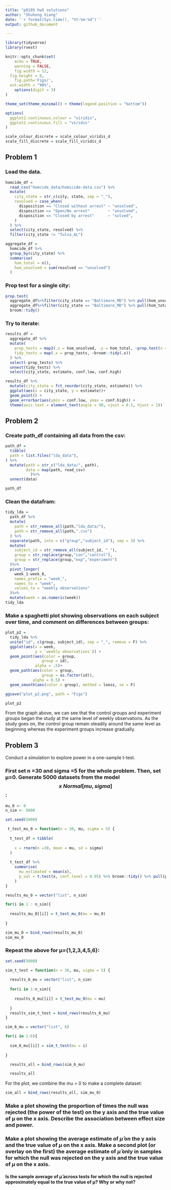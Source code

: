 ```yaml
---
title: "p8105 hw5 solutions"
author: "Shuhong Xiang"
date: '`r format(Sys.time(), "%Y-%m-%d")`'
output: github_document

---
```


```r
library(tidyverse)
library(rvest)

knitr::opts_chunk$set(
	echo = TRUE,
	warning = FALSE,
	fig.width = 12, 
  fig.height = 8,
	fig.path='Figs/',
  out.width = "90%",
	options(digit = 3)
)

theme_set(theme_minimal() + theme(legend.position = "bottom"))

options(
  ggplot2.continuous.colour = "viridis",
  ggplot2.continuous.fill = "viridis"
)

scale_colour_discrete = scale_colour_viridis_d
scale_fill_discrete = scale_fill_viridis_d

```

## Problem 1

### Load the data.

```r
homcide_df =
  read_csv("homcide_data/homicide-data.csv") %>%
  mutate(
    city_state = str_c(city, state, sep = "_"), 
    resolved = case_when(
      disposition == "Closed without arrest" ~ "unsolved",
      disposition == "Open/No arrest"        ~ "unsolved",
      disposition == "Closed by arrest"      ~ "solved",
    )
  ) %>%
  select(city_state, resolved) %>%
  filter(city_state != "Tulsa_AL")

```

```r
aggregate_df = 
  homcide_df %>%
  group_by(city_state) %>%
  summarise(
    hom_total = n(),
    hom_unsolved = sum(resolved == "unsolved")
  )
```

### Prop test for a single city: 

```r
prop.test(
  aggregate_df%>%filter(city_state == "Baltimore_MD") %>% pull(hom_unsolved), 
  aggregate_df%>%filter(city_state == "Baltimore_MD") %>% pull(hom_total)) %>%
  broom::tidy()
```

### Try to iterate:

```r
results_df = 
  aggregate_df %>%
  mutate(
    prop_tests = map2(.x = hom_unsolved, .y = hom_total, ~prop.test(x = .x, n = .y)),
    tidy_tests = map(.x = prop_tests, ~broom::tidy(.x))
  ) %>%
  select(-prop_tests) %>%
  unnest(tidy_tests) %>%
  select(city_state, estimate, conf.low, conf.high)
```

```r
results_df %>%
  mutate(city_state = fct_reorder(city_state, estimate)) %>% 
  ggplot(aes(x = city_state, y = estimate))+
  geom_point() + 
  geom_errorbar(aes(ymin = conf.low, ymax = conf.high)) +
  theme(axis.text = element_text(angle = 90, vjust = 0.5, hjust = 1))
```

## Problem 2

### Create path_df containing all data from the csv:

```r
path_df =
  tibble(
  path = list.files("lda_data"),
) %>%
  mutate(path = str_c("lda_data/", path),
         data = map(path, read_csv)
           )%>%
  unnest(data)

path_df
```

### Clean the datafram:

```r
tidy_lda =
  path_df %>%
  mutate(
    path = str_remove_all(path,"lda_data/"), 
    path = str_remove_all(path,".csv")
  ) %>%
  separate(path, into = c("group","subject_id"), sep = 3) %>%
  mutate(
    subject_id = str_remove_all(subject_id, "_"),
    group = str_replace(group,"con","control"),
    group = str_replace(group,"exp","experiment")
  )%>%
  pivot_longer(
    week_1:week_8,
    names_prefix = "week_",
    names_to = "week",
    values_to = "weekly observations"
  )%>%
  mutate(week = as.numeric(week))
tidy_lda
```

### Make a spaghetti plot showing observations on each subject over time, and comment on differences between groups:

```r
plot_p2 =
  tidy_lda %>%
  unite("id", c(group, subject_id), sep = "_", remove = F) %>%
  ggplot(aes(x = week,
             y = `weekly observations`)) +
  geom_point(aes(color = group,
                group = id),
             alpha = .5)+
  geom_path(aes(color = group,
                group = as.factor(id)),
            alpha = 0.5) +
  geom_smooth(aes(color = group), method = loess, se = F)

ggsave("plot_p2.png", path = "Figs")

plot_p2
```

From the graph above, we can see that the control groups and experiment groups began the study at the same level of weekly observations. As the study goes on, the control group remain steadily around the same level as beginning  whereas the experiment groups increase gradually. 

## Problem 3

Conduct a simulation to explore power in a one-sample t-test.

### First set n =30 and sigma =5 for the whole problem. Then, set μ=0. Generate 5000 datasets from the model $$x ~ Normal[mu, sigma]$$ :

```r
mu_0 <- 0
n_sim <- 5000

set.seed(5000)

 t_test_mu_0 = function(n = 30, mu, sigma = 5) {
  
  t_test_df = tibble(
    
    x = rnorm(n =30, mean = mu, sd = sigma)
  )
  
  t_test_df %>%
    summarise(
      mu_estimated = mean(x),
      p_val = t.test(x, conf.level = 0.95) %>% broom::tidy() %>% pull(p.value)
    )
}

results_mu_0 = vector("list", n_sim)

for(i in 1 : n_sim){
  
  results_mu_0[[i]] = t_test_mu_0(mu = mu_0)
  
}

sim_mu_0 = bind_rows(results_mu_0)
sim_mu_0
```

### Repeat the above for μ={1,2,3,4,5,6}:

```r
set.seed(5000)

sim_t_test = function(n = 30, mu, sigma = 5) {
  
  results_6_mu = vector("list", n_sim)
  
  for(i in 1:n_sim){
    
    results_6_mu[[i]] = t_test_mu_0(mu = mu)
    
  }
  results_sim_t_test = bind_rows(results_6_mu)
}

sim_6_mu = vector("list", 6)

for(i in 1:6){
  
  sim_6_mu[[i]] = sim_t_test(mu = i)
  
}

  results_all = bind_rows(sim_6_mu)

  results_all
```

For the plot, we combine the mu = 0 to make a complete dataset:

```r
sim_all = bind_rows(results_all, sim_mu_0)
```

### Make a plot showing the proportion of times the null was rejected (the power of the test) on the y axis and the true value of μ on the x axis. Describe the association between effect size and power.

### Make a plot showing the average estimate of $\hat{\mu}$ on the y axis and the true value of $\mu$ on the x axis. Make a second plot (or overlay on the first) the average estimate of $\hat{\mu}$ only in samples for which the null was rejected on the y axis and the true value of $\mu$ on the x axis. 

#### Is the sample average of μ̂  across tests for which the null is rejected approximately equal to the true value of μ? Why or why not?



